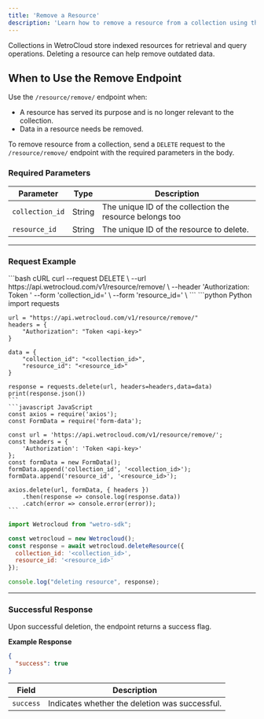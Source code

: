 ---
title: 'Remove a Resource'
description: 'Learn how to remove a resource from a collection using the Wetrocloud API when they are no longer needed.'
---
Collections in WetroCloud store indexed resources for retrieval and query operations. Deleting a resource can help remove outdated data.

## When to Use the Remove Endpoint

Use the `/resource/remove/` endpoint when:

- A resource has served its purpose and is no longer relevant to the collection.
- Data in a resource needs be removed.


To remove resource from a collection, send a `DELETE` request to the `/resource/remove/` endpoint with the required parameters in the body.

### Required Parameters

| Parameter      | Type   | Description                           |
|-----------------|--------|---------------------------------------|
| `collection_id` | String | The unique ID of the collection the resource belongs too |
| `resource_id` | String | The unique ID of the resource to delete. |

---

### Request Example
<CodeGroup>
    ```bash cURL
    curl --request DELETE \
        --url https://api.wetrocloud.com/v1/resource/remove/ \
        --header 'Authorization: Token <api-key>'
        --form 'collection_id=<collection_id>' \
        --form 'resource_id=<resource_id>' \
    ```
    ```python Python
    import requests

    url = "https://api.wetrocloud.com/v1/resource/remove/"
    headers = {
        "Authorization": "Token <api-key>"
    }

    data = {
        "collection_id": "<collection_id>",
        "resource_id": "<resource_id>"
    }

    response = requests.delete(url, headers=headers,data=data)
    print(response.json())
    ```
    ```javascript JavaScript
    const axios = require('axios');
    const FormData = require('form-data');

    const url = 'https://api.wetrocloud.com/v1/resource/remove/';
    const headers = {
        'Authorization': 'Token <api-key>'
    };
    const formData = new FormData();
    formData.append('collection_id', '<collection_id>');
    formData.append('resource_id', '<resource_id>');

    axios.delete(url, formData, { headers })
        .then(response => console.log(response.data))
        .catch(error => console.error(error));
    ```

```javascript NodeJS
import Wetrocloud from "wetro-sdk";

const wetrocloud = new Wetrocloud();
const response = await wetrocloud.deleteResource({
  collection_id: '<collection_id>',
  resource_id: '<resource_id>'
});

console.log("deleting resource", response);
````
    
</CodeGroup>

---

### Successful Response

Upon successful deletion, the endpoint returns a success flag.

**Example Response**

```json
{
  "success": true
}
```

| Field      | Description                                        |
|------------|----------------------------------------------------|
| `success`  | Indicates whether the deletion was successful.     |
